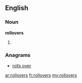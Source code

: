 ==English==

===Noun===
'''rollovers'''

# {{plural of|[[rollover]]}}

===Anagrams===
* [[rolls over#English|rolls over]]

[[ar:rollovers]]
[[fr:rollovers]]
[[my:rollovers]]